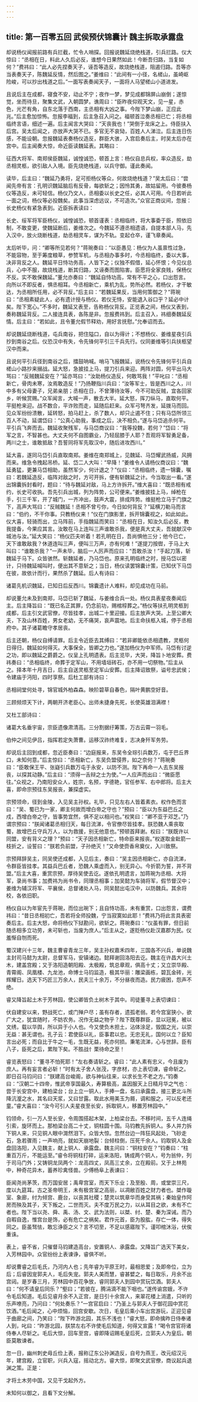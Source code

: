 ```yaml
---
---
---
```

title: 第一百零五回 武侯预伏锦囊计 魏主拆取承露盘
---

却说杨仪闻报前路有兵拦截，忙令人哨探。回报说魏延烧绝栈道，引兵拦路。仪大惊曰：“丞相在日，料此人久后必反，谁想今日果然如此！今断吾归路，当复如何？”费祎曰：“此人必先捏奏天子，诬吾等造反，故烧绝栈道，阻遏归路。吾等亦当表奏天子，陈魏延反情，然后图之。”姜维曰：“此间有一小径，名槎山，虽崎岖险峻，可以抄出栈道之后。”一面写表奏闻天子，一面将人马望槎山小道进发。

且说后主在成都，寝食不安，动止不宁；夜作一梦，梦见成都锦屏山崩倒；遂惊觉，坐而待旦，聚集文武，入朝圆梦。谯周曰：“臣昨夜仰观天文，见一星，赤色，光芒有角，自东北落于西南，主丞相有大凶之事。今陛下梦山崩，正应此兆。”后主愈加惊怖。忽报李福到，后主急召入问之。福顿首泣奏丞相已亡；将丞相临终言语，细述一遍。后主闻言大哭曰：“天丧我也！”哭倒于龙床之上。侍臣扶入后宫。吴太后闻之，亦放声大哭不已。多官无不哀恸，百姓人人涕泣。后主连日伤感，不能设朝。忽报魏延表奏杨仪造反，群臣大骇，入宫启奏后主，时吴太后亦在宫中。后主闻奏大惊，命近臣读魏延表。其略曰：

征西大将军、南郑侯臣魏延，诚惶诚恐，顿首上言：杨仪自总兵权，率众造反，劫丞相灵柩，欲引敌人入境。臣先烧绝栈道，以兵守御。谨此奏闻。

读毕，后主曰：“魏延乃勇将，足可拒杨仪等众，何故烧绝栈道？”吴太后曰：“尝闻先帝有言：孔明识魏延脑后有反骨，每欲斩之；因怜其勇，故姑留用。今彼奏杨仪等造反，未可轻信。杨仪乃文人，丞相委以长史之任，必其人可用。今日若听此一面之词，杨仪等必投魏矣。此事当深虑远议，不可造次。”众官正商议间，忽报：长史杨仪有紧急表到。近臣拆表读曰：

长史、绥军将军臣杨仪，诚惶诚恐，顿首谨表：丞相临终，将大事委于臣，照依旧制，不敢变更，使魏延断后，姜维次之。今魏延不遵丞相遗语，自提本部人马，先入汉中，放火烧断栈道，劫丞相灵车，谋为不轨。变起仓卒，谨飞章奏闻。

太后听毕，问：“卿等所见若何？”蒋琬奏曰：“以臣愚见：杨仪为人虽禀性过急，不能容物，至于筹度粮草，参赞军机，与丞相办事多时，今丞相临终，委以大事，决非背反之人。魏延平日恃功务高，人皆下之；仪独不假借，延心怀恨；今见仪总兵，心中不服，故烧栈道，断其归路，又诬奏而图陷害。臣愿将全家良贱，保杨仪不反。实不敢保魏延。”董允亦奏曰：“魏延自恃功高，常有不平之心，口出怨言。向所以不即反者，惧丞相耳。今丞相新亡，乘机为乱，势所必然。若杨仪，才干敏达，为丞相所任用，必不背反。”后主曰：“若魏延果反，当用何策御之？”蒋琬曰：“丞相素疑此人，必有遗计授与杨仪。若仪无恃，安能退入谷口乎？延必中计矣。陛下宽心。”不多时，魏延又表至，告称杨仪背反。正览表之间，杨仪又表到，奏称魏延背反。二人接连具表，各陈是非。忽报费祎到。后主召入，祎细奏魏延反情。后主曰：“若如此，且令董允假节释劝，用好言抚慰。”允奉诏而去。

却说魏延烧断栈道，屯兵南谷，把住隘口，自以为得计；不想杨仪、姜维星夜引兵抄到南谷之后。仪恐汉中有失，令先锋何平引三千兵先行。仪同姜维等引兵扶柩望汉中而来。

且说何平引兵径到南谷之后，擂鼓呐喊。哨马飞报魏延，说杨仪令先锋何平引兵自槎山小路抄来搦战。延大怒，急披挂上马，提刀引兵来迎。两阵对圆，何平出马大骂曰：“反贼魏延安在？”延亦骂曰：“汝助杨仪造反，何敢骂我！”平叱曰：“丞相新亡，骨肉未寒，汝焉敢造反！”乃扬鞭指川兵曰：“汝等军士，皆是西川之人，川中多有父母妻子，兄弟亲朋；丞相在日，不曾薄待汝等，今不可助反贼，宜各回家乡，听候赏赐。”众军闻言，大喊一声，散去大半。延大怒，挥刀纵马，直取何平。平挺枪来迎。战不数合，平诈败而走，延随后赶来。众军弓弩齐发，延拨马而回。见众军纷纷溃散，延转怒，拍马赶上，杀了数人，却只止遏不住；只有马岱所领三百人不动，延谓岱曰：“公真心助我，事成之后，决不相负。”遂与马岱追杀何平。平引兵飞奔而去。魏延收聚残军，与马岱商议曰：“我等投魏，若何？”岱曰：“将军之言，不智甚也。大丈夫何不自图霸业，乃轻屈膝于人耶？吾观将军智勇足备，两川之士，谁敢抵敌？吾誓同将军先取汉中，随后进攻西川。”

延大喜，遂同马岱引兵直取南郑。姜维在南郑城上，见魏延、马岱耀武扬威，风拥而来。维急令拽起吊桥。延、岱二人大叫：“早降！”姜维令人请杨仪商议曰：“魏延勇猛，更兼马岱相助，虽然军少，何计退之？”仪曰：“丞相临终，遗一锦囊，嘱曰：若魏延造反，临阵对敌之时，方可开拆，便有斩魏延之计。今当取出一看。”遂出锦囊拆封看时，题曰：“待与魏延对敌，马上方许拆开。”维大喜曰：“既丞相有戒约，长史可收执。吾先引兵出城，列为阵势，公可便来。”姜维披挂上马，绰枪在手，引三千军，开了城门，一齐冲出，鼓声大震，排成阵势。维挺枪立马于门旗之下，高声大骂曰：“反贼魏延！丞相不曾亏你，今日如何背反？”延横刀勒马而言曰：“伯约，不干你事。只教杨仪来！”仪在门旗影里，拆开锦囊视之，如此如此。仪大喜，轻骑而出，立马阵前，手指魏延而笑曰：“丞相在日，知汝久后必反，教我提备，今果应其言。汝敢在马上连叫三声谁敢杀我，便是真大丈夫，吾就献汉中城池与汝。”延大笑曰：“杨仪匹夫听着！若孔明在日，吾尚惧他三分；他今已亡，天下谁敢敌我？休道连叫三声，便叫三万声，亦有何难！”遂提刀按辔，于马上大叫曰：“谁敢杀我？”一声未毕，脑后一人厉声而应曰：“吾敢杀汝！”手起刀落，斩魏延于马下。众皆骇然。斩魏延者，乃马岱也。原来孔明临终之时，授马岱以密计，只待魏延喊叫时，便出其不意斩之；当日，杨仪读罢锦囊计策，已知伏下马岱在彼，故依计而行，果然杀了魏延。后人有诗曰：

诸葛先机识魏延，已知日后反西川。锦囊遗计人难料，却见成功在马前。

却说董允未及到南郑，马岱已斩了魏延，与姜维合兵一处。杨仪具表星夜奏闻后主。后主降旨曰：“既已名正其罪，仍念前功，赐棺椁葬之。”杨仪等扶孔明灵柩到成都，后主引文武官僚，尽皆挂孝，出城二十里迎接。后主放声大哭。上至公卿大夫，下及山林百姓，男女老幼，无不痛哭，哀声震地。后主命扶柩入城，停于丞相府中。其子诸葛瞻守孝居丧。

后主还朝，杨仪自缚请罪。后主令近臣去其缚曰：“若非卿能依丞相遗教，灵柩何日得归，魏延如何得灭。大事保全，皆卿之力也。”遂加杨仪为中军师。马岱有讨逆之功，即以魏延之爵爵之。仪呈上孔明遗表。后主览毕，大哭，降旨卜地安葬。费祎奏曰：“丞相临终，命葬于定军山，不用墙垣砖石，亦不用一切祭物。”后主从之。择本年十月吉日，后主自送灵柩至定军山安葬。后主降诏致祭，谥号忠武侯；令建庙于沔阳，四时享祭。后杜工部有诗曰：

丞相祠堂何处寻，锦官城外柏森森。映阶碧草自春色，隔叶黄鹏空好音。

三顾频烦天下计，两朝开济老臣心。出师未捷身先死，长使英雄泪满襟！

又杜工部诗曰：

诸葛大名垂宇宙，宗臣遗像肃清高。三分割据纡筹策，万古云霄一羽毛。

伯仲之间见伊吕，指挥若定失萧曹。运移汉祚终难复，志决身歼军务劳。

却说后主回到成都，忽近臣奏曰：“边庭报来，东吴令全琮引兵数万，屯于巴丘界口，未知何意。”后主惊曰：“丞相新亡，东吴负盟侵界，如之奈何？”蒋琬奏曰：“臣敢保王平、张嶷引兵数万屯于永安，以防不测。陛下再命一人去东吴报丧，以探其动静。”后主曰：“须得一舌辩之士为使。”一人应声而出曰：“微臣愿往。”众视之，乃南阳安众人，姓宗，名预，字德艳，官任参军、右中郎将。后主大喜，即命宗预往东吴报丧，兼探虚实。

宗预领命，径到金陵，入见吴主孙权。礼毕，只见左右人皆着素衣。权作色而言曰：“吴、蜀已为一家，卿主何故而增白帝之守也？”预曰：“臣以为东益巴丘之戍，西增白帝之守，皆事势宜然，俱不足以相问也。”权笑曰：“卿不亚于邓芝。”乃谓宗预曰：“朕闻诸葛丞相归天，每日流涕，令官僚尽皆挂孝。朕恐魏人乘丧取蜀，故增巴丘守兵万人，以为救援，别无他意也。”预顿首拜谢。权曰：“朕既许以同盟，安有背义之理？”预曰：“天子因丞相新亡，特命臣来报丧。”权遂取金鈚箭一枝折之，设誓曰：“朕若负前盟，子孙绝灭！”又命使赍香帛奠仪，入川致祭。

宗预拜辞吴主，同吴使还成都，入见后主，奏曰：“吴主因丞相新亡，亦自流涕，令群臣皆挂孝。其益兵巴丘者，恐魏人乘虚而入，别无异心。今折箭为誓，并不背盟。”后主大喜，重赏宗预，厚待吴使去讫。遂依孔明遗言，加蒋琬为丞相、大将军，录尚书事；加费祎为尚书令，同理丞相事；加吴懿为车骑将军，假节督汉中；姜维为辅汉将军、平襄侯，总督诸处人马，同吴懿出屯汉中，以防魏兵。其余将校，各依旧职。

杨仪自以为年宦先于蒋琬，而位出琬下；且自恃功高，未有重赏，口出怨言，谓费祎曰：“昔日丞相初亡，吾若将全师投魏，宁当寂寞如此耶！”费祎乃将此言具表密奏后主。后主大怒，命将杨仪下狱勘问，欲斩之。蒋琬奏曰：“仪虽有罪，但日前随丞相多立功劳，未可斩也，当废为庶人。”后主从之，遂贬杨仪赴汉嘉郡为民。仪羞惭自刎而死。

蜀汉建兴十三年，魏主曹睿青龙三年，吴主孙权嘉禾四年，三国各不兴兵，单说魏主封司马懿为太尉，总督军马，安镇诸边。懿拜谢回洛阳去讫。魏主在许昌大兴土木，建盖宫殿；又于洛阳造朝阳殿、太极殿，筑总章观，俱高十丈；又立崇华殿、青霄阁、凤凰楼、九龙池，命博士马钧监造，极其华丽：雕梁画栋，碧瓦金砖，光辉耀日。选天下巧匠三万余人，民夫三十余万，不分昼夜而造。民力疲困，怨声不绝。

睿又降旨起土木于芳林园，使公卿皆负土树木于其中。司徒董寻上表切谏曰：

伏自建安以来，野战死亡，或门殚户尽；虽有存者，遗孤老弱。若今宫室狭小，欲广大之，犹宜随时，不妨农务。况作无益之物乎？陛下既尊群臣，显以冠冕，被以文绣，载以华舆，所以异于小人也。今又使负木担土，沾体涂足，毁国之光，以崇无益：甚无谓也。孔子云：君使臣以礼，臣事君以忠。无忠无礼，国何以立？臣知言出必死；而自比于牛之一毛，生既无益，死亦何损。秉笔流涕，心与世辞。臣有八子，臣死之后，累陛下矣。不胜战忄栗待命之至！

睿览表怒曰：“董寻不怕死耶！”左右奏请斩之。睿曰：“此人素有忠义，今且废为庶人。再有妄言者必斩！”时有太子舍人张茂，字彦材，亦上表切谏，睿命斩之。即日召马钧问曰：“朕建高台峻阁，欲与神仙往来，以求长生不老之方。”钧奏曰：“汉朝二十四帝，惟武帝享国最久，寿算极高，盖因服天上日精月华之气也：尝于长安宫中，建柏梁台；台上立一铜人，手捧一盘，名曰承露盘，接三更北斗所降沆瀣之水，其名曰天浆，又曰甘露。取此水用美玉为屑，调和服之，可以反老还童。”睿大喜曰：“汝今可引人夫星夜至长安，拆取铜人，移置芳林园中。”

钧领命，引一万人至长安，令周围搭起木架，上柏梁台去。不移时间，五千人连绳引索，旋环而上。那柏梁台高二十丈，铜柱圆十围。马钧教先拆铜人。多人并力拆下铜人来，只见铜人眼中潸然泪下。众皆大惊。忽然台边一阵狂风起处，飞砂走石，急若骤雨；一声响亮，就如天崩地裂：台倾柱倒，压死千余人。钧取铜人及金盘回洛阳，入见魏主，献上铜人、承露盘。魏主问曰：“铜柱安在？”钧奏曰：“柱重百万斤，不能运至。”睿令将铜柱打碎，运来洛阳，铸成两个铜人，号为翁仲，列于司马门外；又铸铜龙凤两个：龙高四丈，凤高三丈余，立在殿前。又于上林苑中，种奇花异木，蓄养珍禽怪兽。少傅杨阜上表谏曰：

臣闻尧尚茅茨，而万国安居；禹卑宫室，而天下乐业；及至殷、周，或堂崇三尺，度以九筵耳。古之圣帝明王，未有极宫室之高丽，以凋敝百姓之财力者也。桀作璇室、象廊，纣为倾宫、鹿台，以丧其社稷；楚灵以筑章华而身受其祸；秦始皇作阿房而殃及其子，天下叛之，二世而灭。夫不度万民之力，以从耳目之欲，未有不亡者也。陛下当以尧、舜、禹、汤、文、武为法则，以桀、纣、楚、秦为深诫。而乃自暇自逸，惟宫台是饰，必有危亡之祸矣。君作元首，臣为股肱，存亡一体，得失同之。臣虽驽怯，敢忘诤臣之义？言不切至，不足以感寤陛下。谨叩棺沐浴，伏俟重诛。

表上，睿不省，只催督马钧建造高台，安置铜人、承露盘。又降旨广选天下美女，入芳林园中。众官纷纷上表谏诤，睿俱不听。

却说曹睿之后毛氏，乃河内人也；先年睿为平原王时，最相恩爱；及即帝位，立为后；后睿因宠郭夫人，毛后失宠。郭夫人美而慧，睿甚嬖之，每日取乐，月余不出宫闼。是岁春三月，芳林园中百花争放，睿同郭夫人到园中赏玩饮酒。郭夫人曰：“何不请皇后同乐？”壑曰；“若彼在，腾涓滴不能下咽也。”遂传谕宫娥，不许令毛后知道。毛后见睿月余不入正宫，是日引十余宫人，来翠花楼上消遣，只听的乐声嘹亮，乃问曰：“何处奏乐？”一宫官启曰：“乃圣上与郭夫人于御花园中赏花饮酒。”毛后闻之，心中烦恼，回宫安歇。次日，毛皇后乘小车出宫游玩，正迎见睿于曲廊之间，乃笑曰：“陛下昨游北园，其乐不浅也！”睿大怒，即命擒昨日侍奉诸人到，叱曰：“昨游北园，朕禁左右不许使毛后知道，何得又宣露！”喝令宫官将诸侍奉人尽斩之。毛后大惊，回车至宫，睿即降诏赐毛皇后死，立郭夫人为皇后。朝臣莫敢谏者。

忽一日，幽州刺史毋丘俭上表，报称辽东公孙渊造反，自号为燕王，改元绍汉元年，建宫殿，立官职，兴兵入寇，摇动北方。睿大惊，即聚文武官僚，商议起兵退渊之策。正是：

才将土木劳中国，又见干戈起外方。

未知何以御之，且看下文分解。